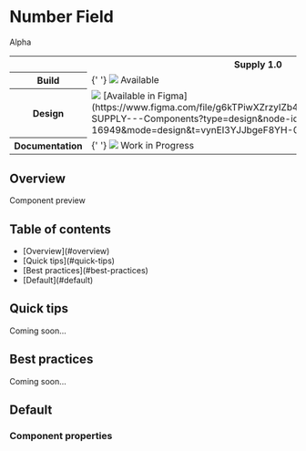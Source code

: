 


<Meta of={WtgNumberField} />

<div className="component-header">
    <h1>Number Field</h1>
    <span className="component-status-badge">Alpha</span>
</div>

<table style={{ width: '100%' }} className="component-status">
    <tr>
        <th></th>
        <th scope="col" className="th-center">
            Supply 1.0
        </th>
        <th scope="col">Supply 0.5</th>
    </tr>
    <tr>
        <th scope="row">Build</th>
        <td>
            {' '}
            <img className="status-chip" src={statusAvailable}></img> Available
        </td>
        <td>
            <img className="status-chip" src={statusAvailable}></img> Available
        </td>
    </tr>
    <tr>
        <th scope="row">Design</th>
        <td>
            <img className="status-chip" src={statusAvailable}></img> [Available in Figma](https://www.figma.com/file/g6kTPiwXZrzyIZb4i41RYl/%5BCargoWise%5D-SUPPLY---Components?type=design&node-id=197-16949&mode=design&t=vynEI3YJJbgeF8YH-0)
        </td>
        <td>
            <img className="status-chip" src={statusAvailable}></img> [Available in Figma](https://www.figma.com/file/g6kTPiwXZrzyIZb4i41RYl/%5BCargoWise%5D-SUPPLY---Components?type=design&node-id=197-16949&mode=design&t=vynEI3YJJbgeF8YH-0)
        </td>
    </tr>
    <tr>
        <th scope="row">Documentation</th>
        <td>
            {' '}
            <img className="status-chip" src={statusPlanned}></img> Work in Progress
        </td>
        <td>
            {' '}
            <img className="status-chip" src={statusDeprecated}></img> Deprecated
        </td>
    </tr>
</table>

## Overview

<p className="component-description">
    <Description />
</p>

<div className="component-preview grid">
    <span>Component preview</span>
    <Story of={WtgNumberField.Default} />
</div>

## Table of contents

<ul>
    <li>[Overview](#overview)</li>
    <li>[Quick tips](#quick-tips)</li>
    <li>[Best practices](#best-practices)</li>
    <li>[Default](#default)</li>
</ul>

## Quick tips

<div className="component-quicktip">Coming soon...</div>

## Best practices

Coming soon...

## Default

<Canvas>
    <Story of={WtgNumberField.Default} />
</Canvas>

### Component properties

<Controls of={WtgNumberField.Default} />
